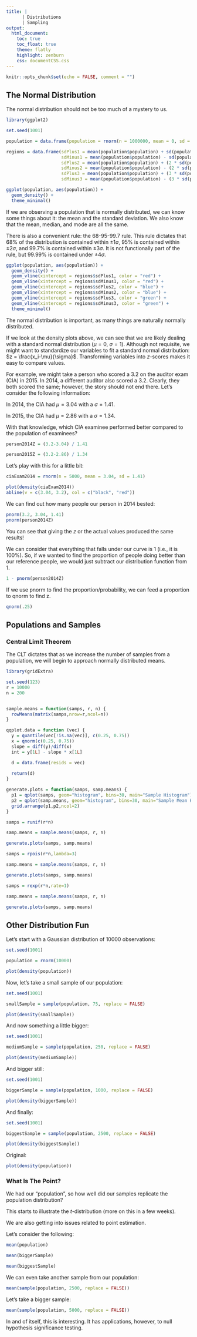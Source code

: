 ```yaml
---
title: |
      | Distributions
      | Sampling
output:
  html_document:
    toc: true
    toc_float: true
    theme: flatly
    highlight: zenburn
    css: documentCSS.css
---
```


```r
knitr::opts_chunk$set(echo = FALSE, comment = "")
```

## The Normal Distribution

The normal distribution should not be too much of a mystery to us.

```r
library(ggplot2)

set.seed(1001)

population = data.frame(population = rnorm(n = 1000000, mean = 0, sd = 1))

regions = data.frame(sdPlus1 = mean(population$population) + sd(population$population), 
                     sdMinus1 = mean(population$population) - sd(population$population), 
                     sdPlus2 = mean(population$population) + (2 * sd(population$population)), 
                     sdMinus2 = mean(population$population) - (2 * sd(population$population)), 
                     sdPlus3 = mean(population$population) + (3 * sd(population$population)), 
                     sdMinus3 = mean(population$population) - (3 * sd(population$population)))

ggplot(population, aes(population)) +
  geom_density() +
  theme_minimal()

```


If we are observing a population that is normally distributed, we can know some things about it: the mean and the standard deviation. We also know that the mean, median, and mode are all the same. 

There is also a convenient rule: the 68-95-99.7 rule. This rule dictates that 68% of the distribution is contained within $\pm1\sigma$, 95% is contained within $\pm2\sigma$, and 99.7% is contained within $\pm3\sigma$. It is not functionally part of the rule, but 99.99% is contained under $\pm4\sigma$.

```r
ggplot(population, aes(population)) +
  geom_density() +
  geom_vline(xintercept = regions$sdPlus1, color = "red") +
  geom_vline(xintercept = regions$sdMinus1, color = "red") +
  geom_vline(xintercept = regions$sdPlus2, color = "blue") +
  geom_vline(xintercept = regions$sdMinus2, color = "blue") +
  geom_vline(xintercept = regions$sdPlus3, color = "green") +
  geom_vline(xintercept = regions$sdMinus3, color = "green") +
  theme_minimal()
```


The normal distribution is important, as many things are naturally normally distributed.

If we look at the density plots above, we can see that we are likely dealing with a standard normal distribution ($\mu=0$, $\sigma=1$). Although not requisite, we might want to standardize our variables to fit a standard normal distribution: $z = \frac{x_i-\mu}{\sigma}$. Transforming variables into *z*-scores makes it easy to compare values.

For example, we might take a person who scored a 3.2 on the auditor exam (CIA) in 2015. In 2014, a different auditor also scored a 3.2. Clearly, they both scored the same; however, the story should not end there. Let's consider the following information:

In 2014, the CIA had $\mu=3.04$ with a $\sigma=1.41$.

In 2015, the CIA had $\mu=2.86$ with a $\sigma=1.34$.

With that knowledge, which CIA examinee performed better compared to the population of examinees?

```r
person2014Z = (3.2-3.04) / 1.41

person2015Z = (3.2-2.86) / 1.34
```

Let's play with this for a little bit:


```r
ciaExam2014 = rnorm(n = 5000, mean = 3.04, sd = 1.41)

plot(density(ciaExam2014))
abline(v = c(3.04, 3.2), col = c("black", "red"))
```

We can find out how many people our person in 2014 bested:
```r
pnorm(3.2, 3.04, 1.41)
pnorm(person2014Z)
```

You can see that giving the *z* or the actual values produced the same results!


We can consider that everything that falls under our curve is 1 (i.e., it is 100%). So, if we wanted to find the proportion of people doing better than our reference people, we would just subtract our distribution function from 1.

```r
1 - pnorm(person2014Z)
```


If we use pnorm to find the proportion/probability, we can feed a proportion to qnorm to find z.

```r
qnorm(.25)
```



## Populations and Samples

### Central Limit Theorem


The CLT dictates that as we increase the number of samples from a population, we will begin to approach normally distributed means.

```r
library(gridExtra)

set.seed(123)
r = 10000
n = 200     


sample.means = function(samps, r, n) {
  rowMeans(matrix(samps,nrow=r,ncol=n))
}

qqplot.data = function (vec) {
  y = quantile(vec[!is.na(vec)], c(0.25, 0.75))
  x = qnorm(c(0.25, 0.75))
  slope = diff(y)/diff(x)
  int = y[1L] - slope * x[1L]

  d = data.frame(resids = vec)
  
  return(d)
}

generate.plots = function(samps, samp.means) {
  p1 = qplot(samps, geom="histogram", bins=30, main="Sample Histogram") + theme_minimal()
  p2 = qplot(samp.means, geom="histogram", bins=30, main="Sample Mean Histogram") + theme_minimal()
  grid.arrange(p1,p2,ncol=2)
}

samps = runif(r*n)

samp.means = sample.means(samps, r, n)

generate.plots(samps, samp.means)

```


```r
samps = rpois(r*n,lambda=3)

samp.means = sample.means(samps, r, n)

generate.plots(samps, samp.means)
```


```r
samps = rexp(r*n,rate=1)

samp.means = sample.means(samps, r, n)

generate.plots(samps, samp.means)
```


## Other Distribution Fun

Let's start with a Gaussian distribution of 10000 observations:

```r
set.seed(1001)

population = rnorm(10000)

plot(density(population))
```

Now, let's take a small sample of our population:

```r

set.seed(1001)

smallSample = sample(population, 75, replace = FALSE)

plot(density(smallSample))
```

And now something a little bigger:

```r
set.seed(1001)

mediumSample = sample(population, 250, replace = FALSE)

plot(density(mediumSample))
```

And bigger still:

```r
set.seed(1001)

biggerSample = sample(population, 1000, replace = FALSE)

plot(density(biggerSample))
```


And finally:

```r
set.seed(1001)

biggestSample = sample(population, 2500, replace = FALSE)

plot(density(biggestSample))
```

Original:

```r
plot(density(population))
```


### What Is The Point?

We had our "population", so how well did our samples replicate the population distribution?

This starts to illustrate the *t*-distribution (more on this in a few weeks).

We are also getting into issues related to point estimation.

Let's consider the following:

```r
mean(population)

mean(biggerSample)

mean(biggestSample)
```


We can even take another sample from our population:

```r
mean(sample(population, 2500, replace = FALSE))
```

Let's take a bigger sample:

```r
mean(sample(population, 5000, replace = FALSE))
```

In and of itself, this is interesting. It has applications, however, to null hypothesis significance testing.

